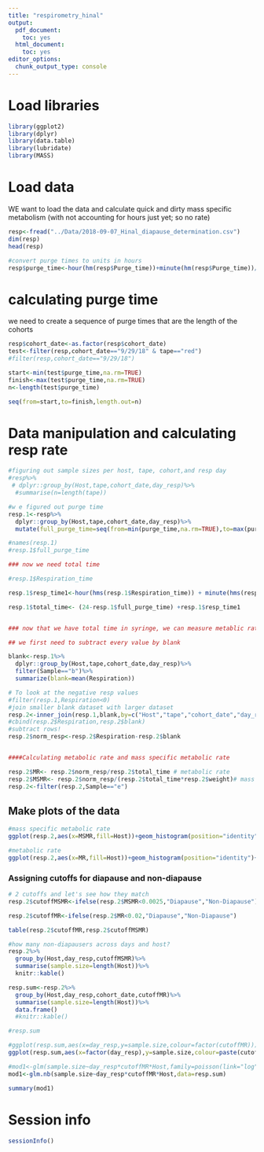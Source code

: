 ```yaml
---
title: "respirometry_hinal"
output:
  pdf_document:
    toc: yes
  html_document:
    toc: yes
editor_options:
  chunk_output_type: console
---
```


# Load libraries

```r
library(ggplot2)
library(dplyr)
library(data.table)
library(lubridate)
library(MASS)
```





# Load data

WE want to load the data and calculate quick and dirty mass specific metabolism (with not accounting for hours just yet; so no rate)

```r

resp<-fread("../Data/2018-09-07_Hinal_diapause_determination.csv")
dim(resp)
head(resp)

#convert purge times to units in hours
resp$purge_time<-hour(hm(resp$Purge_time))+minute(hm(resp$Purge_time))/60
```


# calculating purge time

we need to create a sequence of purge times that are the length of the cohorts

```r
resp$cohort_date<-as.factor(resp$cohort_date)
test<-filter(resp,cohort_date=="9/29/18" & tape=="red")
#filter(resp,cohort_date=="9/29/18")

start<-min(test$purge_time,na.rm=TRUE)
finish<-max(test$purge_time,na.rm=TRUE)
n<-length(test$purge_time)

seq(from=start,to=finish,length.out=n)
```

# Data manipulation and calculating resp rate

```r
#figuring out sample sizes per host, tape, cohort,and resp day
#resp%>%
 # dplyr::group_by(Host,tape,cohort_date,day_resp)%>%
  #summarise(n=length(tape))

#w e figured out purge time 
resp.1<-resp%>%
  dplyr::group_by(Host,tape,cohort_date,day_resp)%>%
  mutate(full_purge_time=seq(from=min(purge_time,na.rm=TRUE),to=max(purge_time,na.rm=TRUE),length.out=length(purge_time)))

#names(resp.1)
#resp.1$full_purge_time

### now we need total time 

#resp.1$Respiration_time

resp.1$resp_time1<-hour(hms(resp.1$Respiration_time)) + minute(hms(resp.1$Respiration_time))/60+second(hms(resp.1$Respiration_time))/360

resp.1$total_time<- (24-resp.1$full_purge_time) +resp.1$resp_time1


### now that we have total time in syringe, we can measure metablic rate (CO2/time)

## we first need to subtract every value by blank 

blank<-resp.1%>%
  dplyr::group_by(Host,tape,cohort_date,day_resp)%>%
  filter(Sample=="b")%>%
  summarize(blank=mean(Respiration))

# To look at the negative resp values 
#filter(resp.1,Respiration<0)
#join smaller blank dataset with larger dataset  
resp.2<-inner_join(resp.1,blank,by=c("Host","tape","cohort_date","day_resp"))
#cbind(resp.2$Respiration,resp.2$blank)
#subtract rows!
resp.2$norm_resp<-resp.2$Respiration-resp.2$blank


####Calculating metabolic rate and mass specific metabolic rate

resp.2$MR<- resp.2$norm_resp/resp.2$total_time # metabolic rate
resp.2$MSMR<- resp.2$norm_resp/(resp.2$total_time*resp.2$weight)# mass specific metabolic rate
resp.2<-filter(resp.2,Sample=="e")

```




## Make plots of the data

```r
#mass specific metabolic rate
ggplot(resp.2,aes(x=MSMR,fill=Host))+geom_histogram(position="identity")+facet_wrap(day_resp~cohort_date,scale="free")+geom_vline(xintercept=0.0025)

#metabolic rate
ggplot(resp.2,aes(x=MR,fill=Host))+geom_histogram(position="identity")+facet_wrap(day_resp~cohort_date,scale="free")+geom_vline(xintercept=0.02)

```

### Assigning cutoffs for diapause and non-diapause 

```r
# 2 cutoffs and let's see how they match 
resp.2$cutoffMSMR<-ifelse(resp.2$MSMR<0.0025,"Diapause","Non-Diapause")

resp.2$cutoffMR<-ifelse(resp.2$MR<0.02,"Diapause","Non-Diapause")

table(resp.2$cutoffMR,resp.2$cutoffMSMR)

#how many non-diapausers across days and host? 
resp.2%>%
  group_by(Host,day_resp,cutoffMSMR)%>%
  summarise(sample.size=length(Host))%>%
  knitr::kable()

resp.sum<-resp.2%>%
  group_by(Host,day_resp,cohort_date,cutoffMR)%>%
  summarise(sample.size=length(Host))%>%
  data.frame()
  #knitr::kable()

#resp.sum

#ggplot(resp.sum,aes(x=day_resp,y=sample.size,colour=factor(cutoffMR)))+geom_point(size=5)+geom_line(size=2)+facet_grid(.~Host)
ggplot(resp.sum,aes(x=factor(day_resp),y=sample.size,colour=paste(cutoffMR,Host)))+geom_boxplot()

#mod1<-glm(sample.size~day_resp*cutoffMR*Host,family=poisson(link="log"),data=resp.sum)
mod1<-glm.nb(sample.size~day_resp*cutoffMR*Host,data=resp.sum)

summary(mod1)

```


# Session info

```r
sessionInfo()
```